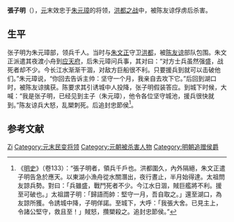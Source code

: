{{Otheruses|other=名为张子明的其他人物|张子明}}

'''張子明'''（{{bd|14世纪||1363年||}}），[[元朝|元]]末效忠于[[朱元璋|朱元璋]]的将领，[[洪都之战|洪都之战]]中，被陈友谅俘虏后杀害。

== 生平 ==
张子明为朱元璋部，领兵千人。当时与[[朱文正|朱文正]]守卫[[洪都|洪都]]，被[[陈友谅|陈友谅]]部队包围。朱文正派遣其夜渡小舟到[[应天府_(明朝)|应天府]]，后朱元璋问兵事，其对曰：“对方士兵虽然强盛，战死者却不少。今长江水渐渐干涸，对敌方巨船很不利。只要援兵到就可以击破他们。”朱元璋说，“你回去告诉主帅：坚守一个月，我亲自去攻下它。”后回到湖口时，被陈友谅擒获。陈要求其引诱城中人投降，张子明假装答应。到城下时候，大喊：“我是张子明，已经见到主子（朱元璋），他令各位坚守城池，援兵很快就到。”陈友谅兵大怒，乱槊刺死。后追封忠節侯<ref>《[[明史|明史]]》（卷133）：“張子明者，領兵千戶也。洪都圍久，內外隔絕，朱文正遣子明告急於應天。以東湖小漁舟從水關潛出，夜行晝止，半月始得達。太祖問友諒兵勢。對曰：「兵雖盛，戰鬥死者不少。今江水日涸，賊巨艦將不利。援至可破也。」太祖謂子明：「歸語而帥：堅守一月，吾自取之。」還至湖口，為友諒所獲。令誘城中降，子明佯諾。至城下，大呼：「我張大舍。已見主上，令諸公堅守，救且至！」賊怒，攢槊殺之。追封忠節侯。”</ref>。

== 参考文献 ==
{{wikisource|明史/卷133}}
{{reflist}}

{{元朝人物小作品}}

{{Authority control}}
{{DEFAULTSORT:Zhang张}}
[[Category:張姓|Zi]]
[[Category:元末民变将领|Category:元末民变将领]]
[[Category:元朝被杀害人物|Category:元朝被杀害人物]]
[[Category:明朝追赠侯爵|Category:明朝追赠侯爵]]